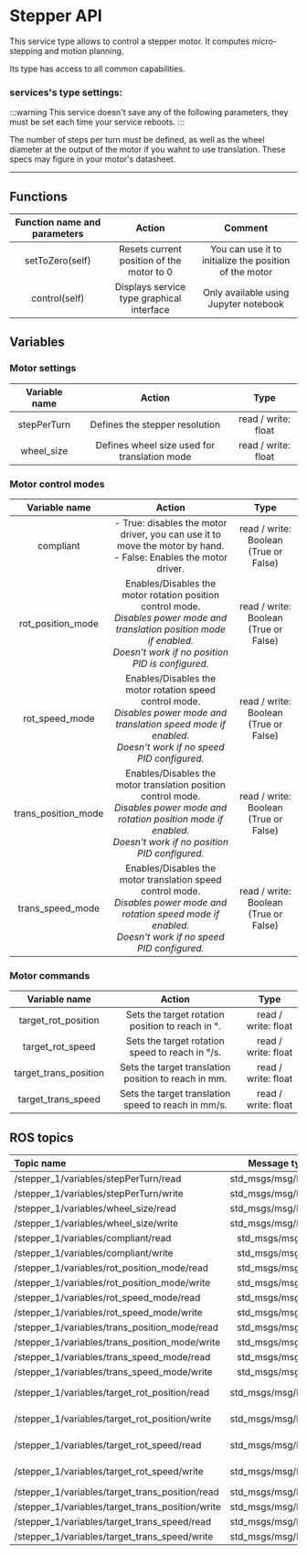 # Stepper API

This service type allows to control a stepper motor. It computes micro-stepping and motion planning.

Its type has access to all common capabilities.

### services's type settings:

:::warning
This service doesn't save any of the following parameters, they must be set each time your service reboots.
:::

The number of steps per turn must be defined, as well as the wheel diameter at the output of the motor if you wahnt to use translation. These specs may figure in your motor's datasheet.

---

## Functions

| **Function name and parameters** |                **Action**                 |                      **Comment**                       |
| :------------------------------: | :---------------------------------------: | :----------------------------------------------------: |
|         setToZero(self)          | Resets current position of the motor to 0 | You can use it to initialize the position of the motor |
|          control(self)           | Displays service type graphical interface |         Only available using Jupyter notebook          |

## Variables

### Motor settings

| **Variable name** |                  **Action**                  |      **Type**       |
| :---------------: | :------------------------------------------: | :-----------------: |
|    stepPerTurn    |        Defines the stepper resolution        | read / write: float |
|    wheel_size     | Defines wheel size used for translation mode | read / write: float |

### Motor control modes

|  **Variable name**  |                                                                                     **Action**                                                                                      |               **Type**                |
| :-----------------: | :---------------------------------------------------------------------------------------------------------------------------------------------------------------------------------: | :-----------------------------------: |
|      compliant      |                                - True: disables the motor driver, you can use it to move the motor by hand.<br/> - False: Enables the motor driver.                                 | read / write: Boolean (True or False) |
|  rot_position_mode  | Enables/Disables the motor rotation position control mode.<br/>_Disables power mode and translation position mode if enabled._<br/>_Doesn't work if no position PID is configured._ | read / write: Boolean (True or False) |
|   rot_speed_mode    |       Enables/Disables the motor rotation speed control mode.<br/>_Disables power mode and translation speed mode if enabled._<br/>_Doesn't work if no speed PID configured._       | read / write: Boolean (True or False) |
| trans_position_mode |  Enables/Disables the motor translation position control mode.<br/>_Disables power mode and rotation position mode if enabled._<br/>_Doesn't work if no position PID configured._   | read / write: Boolean (True or False) |
|  trans_speed_mode   |       Enables/Disables the motor translation speed control mode.<br/>_Disables power mode and rotation speed mode if enabled._<br/>_Doesn't work if no speed PID configured._       | read / write: Boolean (True or False) |

### Motor commands

|   **Variable name**   |                      **Action**                      |      **Type**       |
| :-------------------: | :--------------------------------------------------: | :-----------------: |
|  target_rot_position  |   Sets the target rotation position to reach in °.   | read / write: float |
|   target_rot_speed    |   Sets the target rotation speed to reach in °/s.    | read / write: float |
| target_trans_position | Sets the target translation position to reach in mm. | read / write: float |
|  target_trans_speed   | Sets the target translation speed to reach in mm/s.  | read / write: float |

## ROS topics

| **Topic name**                                   |   **Message type**   |   **Comment**    |
| :----------------------------------------------- | :------------------: | :--------------: |
| /stepper_1/variables/stepPerTurn/read            | std_msgs/msg/Float32 |
| /stepper_1/variables/stepPerTurn/write           | std_msgs/msg/Float32 |
| /stepper_1/variables/wheel_size/read             | std_msgs/msg/Float32 |
| /stepper_1/variables/wheel_size/write            | std_msgs/msg/Float32 |
| /stepper_1/variables/compliant/read              |  std_msgs/msg/Bool   |
| /stepper_1/variables/compliant/write             |  std_msgs/msg/Bool   |
| /stepper_1/variables/rot_position_mode/read      |  std_msgs/msg/Bool   |
| /stepper_1/variables/rot_position_mode/write     |  std_msgs/msg/Bool   |
| /stepper_1/variables/rot_speed_mode/read         |  std_msgs/msg/Bool   |
| /stepper_1/variables/rot_speed_mode/write        |  std_msgs/msg/Bool   |
| /stepper_1/variables/trans_position_mode/read    |  std_msgs/msg/Bool   |
| /stepper_1/variables/trans_position_mode/write   |  std_msgs/msg/Bool   |
| /stepper_1/variables/trans_speed_mode/read       |  std_msgs/msg/Bool   |
| /stepper_1/variables/trans_speed_mode/write      |  std_msgs/msg/Bool   |
| /stepper_1/variables/target_rot_position/read    | std_msgs/msg/Float32 | value in radians |
| /stepper_1/variables/target_rot_position/write   | std_msgs/msg/Float32 | value in radians |
| /stepper_1/variables/target_rot_speed/read       | std_msgs/msg/Float32 | value in radians |
| /stepper_1/variables/target_rot_speed/write      | std_msgs/msg/Float32 | value in radians |
| /stepper_1/variables/target_trans_position/read  | std_msgs/msg/Float32 |
| /stepper_1/variables/target_trans_position/write | std_msgs/msg/Float32 |
| /stepper_1/variables/target_trans_speed/read     | std_msgs/msg/Float32 |
| /stepper_1/variables/target_trans_speed/write    | std_msgs/msg/Float32 |
